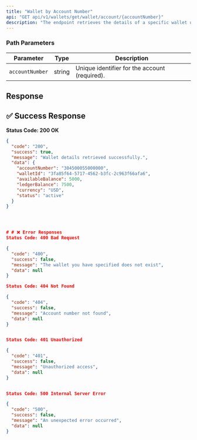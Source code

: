 ```yaml
---
title: "Wallet by Account Number"
api: "GET api/v1/wallets/get/wallet/account/{accountNumber}"
description: "The endpoint retrieves the details of a specific wallet using its associated account number.."
---
```



### **Path Parameters**

| Parameter      | Type   | Description                              |
|----------------|--------|------------------------------------------|
| `accountNumber`| string | Unique identifier for the account (required). |

## Response

## ✅ Success Response

**Status Code: 200 OK**

```json
{
  "code": "200",
  "success": true,
  "message": "Wallet details retrieved successfully.",
  "data": {
    "accountNumber": "304500055000000",
    "walletId": "3fa85f64-5717-4562-b3fc-2c963f66afa6",
    "availableBalance": 5000,
    "ledgerBalance": 7500,
    "currency": "USD",
    "status": "active"
  }
}




# # ❌ Error Responses
Status Code: 400 Bad Request

{
  "code": "400",
  "success": false,
  "message": "The wallet you have specified does not exist",
  "data": null
}

Status Code: 404 Not Found

{
  "code": "404",
  "success": false,
  "message": "Account number not found",
  "data": null
}


Status Code: 401 Unauthorized

{
  "code": "401",
  "success": false,
  "message": "Unauthorized access",
  "data": null
}


Status Code: 500 Internal Server Error

{
  "code": "500",
  "success": false,
  "message": "An unexpected error occurred",
  "data": null
}
